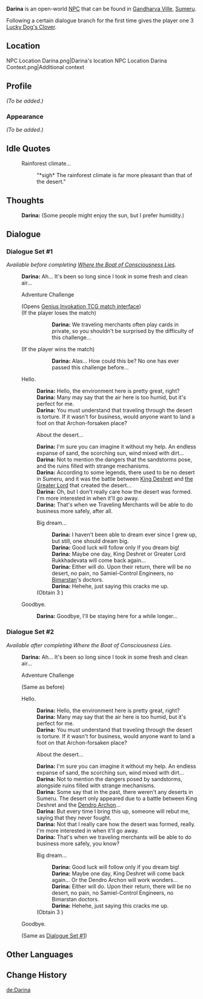 {{Meta
<!-- Remove this template after adding the missing info -->
|missing_NPC_profile  = yes
}}
{{Character Infobox
|type             = Open-World NPC
|image            = NPC Darina.png
|region           = Sumeru
|location         = Sumeru
|title            = Traveling Merchant
|affiliation      = 

|ancestry         = <!-- Clan/family -->
|father           = 
|mother           = 
|spouse           = 
|sibling          = 
|child            = 
|relative         = 

|voiceEN          = 
|voiceCN          = 
|voiceJP          = 
|dialoguereward   = {{Card|Lucky Dog's Clover|1|quality=3}}
}}
'''Darina''' is an open-world [[NPC]] that can be found in [[Gandharva Ville]], [[Sumeru]].

Following a certain dialogue branch for the first time gives the player one 3{{Star}} [[Lucky Dog's Clover]].

==Location==
<gallery>
NPC Location Darina.png|Darina's location
NPC Location Darina Context.png|Additional context
</gallery>

==Profile==
''(To be added.)''

===Appearance===
''(To be added.)''

<!--
==Quests and Events==
{{Quests and Events}}
-->
==Idle Quotes==
{{Dialogue Start}}
: {{DIcon|Idle}} Rainforest climate...
:: {{A|VO Darina 01.ogg}} "*sigh* The rainforest climate is far more pleasant than that of the desert."
{{Dialogue End}}

==Thoughts==
{{All Schemes to Know Explanation|name=Darina}}
:{{A|VO Darina All Schemes to Know 01.ogg}} '''Darina:''' (Some people might enjoy the sun, but I prefer humidity.)

==Dialogue==
===Dialogue Set #1===
''Available before completing [[Where the Boat of Consciousness Lies]].''
{{Dialogue Start}}
:'''Darina:''' Ah... It's been so long since I took in some fresh and clean air...
:{{DIcon|TCG}} Adventure Challenge
:;(Opens [[Genius Invokation TCG/Stage/Darina/Sporenado|Genius Invokation TCG match interface]])
:;(If the player loses the match)
:::'''Darina:''' We traveling merchants often play cards in private, so you shouldn't be surprised by the difficulty of this challenge...
:;(If the player wins the match)
:::'''Darina:''' Alas... How could this be? No one has ever passed this challenge before...
:{{DIcon}} Hello.
::'''Darina:''' Hello, the environment here is pretty great, right?
::'''Darina:''' Many may say that the air here is too humid, but it's perfect for me.
::'''Darina:''' You must understand that traveling through the desert is torture. If it wasn't for business, would anyone want to land a foot on that Archon-forsaken place?
::{{DIcon}} About the desert...
::'''Darina:''' I'm sure you can imagine it without my help. An endless expanse of sand, the scorching sun, wind mixed with dirt...
::'''Darina:''' Not to mention the dangers that the sandstorms pose, and the ruins filled with strange mechanisms.
::'''Darina:''' According to some legends, there used to be no desert in Sumeru, and it was the battle between [[King Deshret]] and [[Greater Lord Rukkhadevata|the Greater Lord]] that created the desert...
::'''Darina:''' Oh, but I don't really care how the desert was formed. I'm more interested in when it'll go away.
::'''Darina:''' That's when we Traveling Merchants will be able to do business more safely, after all.
::{{DIcon|Reward}} Big dream...
:::'''Darina:''' I haven't been able to dream ever since I grew up, but still, one should dream big.
:::'''Darina:''' Good luck will follow only if you dream big!
:::'''Darina:''' Maybe one day, King Deshret or Greater Lord Rukkhadevata will come back again...
:::'''Darina:''' Either will do. Upon their return, there will be no desert, no pain, no Samiel-Control Engineers, no [[Bimarstan]]'s doctors.
:::'''Darina:''' Hehehe, just saying this cracks me up.
::;(Obtain 3{{Star}} {{Item|Lucky Dog's Clover}})
:{{DIcon}} Goodbye.
::'''Darina:''' Goodbye, I'll be staying here for a while longer...
{{Dialogue End}}

===Dialogue Set #2===
''Available after completing Where the Boat of Consciousness Lies.''
{{Dialogue Start}}
:'''Darina:''' Ah... It's been so long since I took in some fresh and clean air...
:{{DIcon|TCG}} Adventure Challenge
:;(Same as before)
:{{DIcon}} Hello.
::'''Darina:''' Hello, the environment here is pretty great, right?
::'''Darina:''' Many may say that the air here is too humid, but it's perfect for me.
::'''Darina:''' You must understand that traveling through the desert is torture. If it wasn't for business, would anyone want to land a foot on that Archon-forsaken place?
::{{DIcon}} About the desert...
::'''Darina:''' I'm sure you can imagine it without my help. An endless expanse of sand, the scorching sun, wind mixed with dirt...
::'''Darina:''' Not to mention the dangers posed by sandstorms, alongside ruins filled with strange mechanisms.
::'''Darina:''' Some say that in the past, there weren't any deserts in Sumeru. The desert only appeared due to a battle between King Deshret and the [[Dendro Archon]]...
::'''Darina:''' But every time I bring this up, someone will rebut me, saying that they never fought.
::'''Darina:''' Not that I really care how the desert was formed, really. I'm more interested in when it'll go away.
::'''Darina:''' That's when we traveling merchants will be able to do business more safely, you know?
::{{DIcon|Reward}} Big dream...
:::'''Darina:''' Good luck will follow only if you dream big!
:::'''Darina:''' Maybe one day, King Deshret will come back again... Or the Dendro Archon will work wonders...
:::'''Darina:''' Either will do. Upon their return, there will be no desert, no pain, no Samiel-Control Engineers, no Bimarstan doctors.
:::'''Darina:''' Hehehe, just saying this cracks me up.
::;(Obtain 3{{Star}} {{Item|Lucky Dog's Clover}})
:{{DIcon}} Goodbye.
:;(Same as [[#Dialogue Set #1|Dialogue Set #1]])
{{Dialogue End}}

==Other Languages==
{{Other Languages
|en      = Darina
|zhs     = 达丽娜
|zhs_rm  = Dálìnà
|zht     = 達麗娜
|zht_rm  = Dálìnà
|ja      = ダリナ
|ja_rm   = Darina
|ko      = 다리나
|es      = Darina
|fr      = Darina
|ru      = Дарина
|th      = Darina
|vi      = Darina
|de      = Darina
|id      = Darina
|pt      = Darina
|tr      = Darina
|it      = Darina
}}

==Change History==
{{Change History|3.0}}

[[de:Darina]]